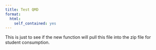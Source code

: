 ```yaml
---
title: Test QMD
format:
  html:
    self_contained: yes
---
```



This is just to see if the new function will pull this file into the zip file for student consumption.
